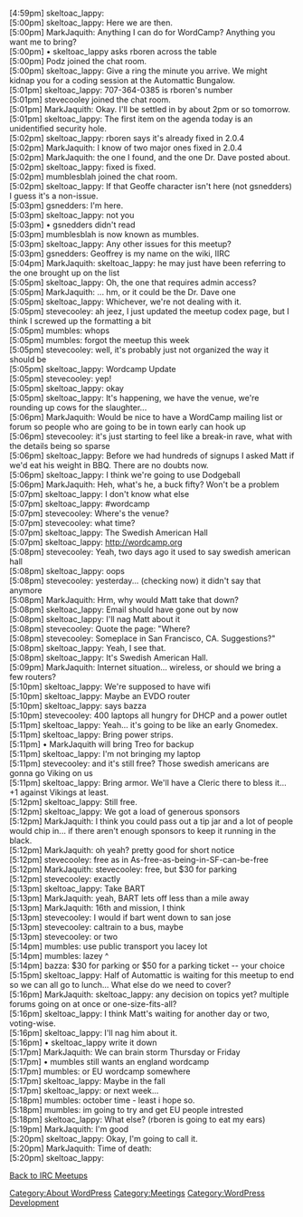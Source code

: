 [4:59pm] skeltoac_lappy: <meetup class="short"><br />
[5:00pm] skeltoac_lappy: Here we are then.<br />
[5:00pm] MarkJaquith: Anything I can do for WordCamp?  Anything you want me to bring?<br />
[5:00pm] • skeltoac_lappy asks rboren across the table<br />
[5:00pm] Podz joined the chat room.<br />
[5:00pm] skeltoac_lappy: Give a ring the minute you arrive. We might kidnap you for a coding session at the Automattic Bungalow.<br />
[5:01pm] skeltoac_lappy: 707-364-0385 is rboren's number<br />
[5:01pm] stevecooley joined the chat room.<br />
[5:01pm] MarkJaquith: Okay.  I'll be settled in by about 2pm or so tomorrow.<br />
[5:01pm] skeltoac_lappy: The first item on the agenda today is an unidentified security hole.<br />
[5:02pm] skeltoac_lappy: rboren says it's already fixed in 2.0.4<br />
[5:02pm] MarkJaquith: I know of two major ones fixed in 2.0.4<br />
[5:02pm] MarkJaquith: the one I found, and the one Dr. Dave posted about.<br />
[5:02pm] skeltoac_lappy: fixed is fixed.<br />
[5:02pm] mumblesblah joined the chat room.<br />
[5:02pm] skeltoac_lappy: If that Geoffe character isn't here (not gsnedders) I guess it's a non-issue.<br />
[5:03pm] gsnedders: I'm here.<br />
[5:03pm] skeltoac_lappy: not you <br />
[5:03pm] • gsnedders didn't read <br />
[5:03pm] mumblesblah is now known as mumbles.<br />
[5:03pm] skeltoac_lappy: Any other issues for this meetup?<br />
[5:03pm] gsnedders: Geoffrey is my name on the wiki, IIRC<br />
[5:04pm] MarkJaquith: skeltoac_lappy: he may just have been referring to the one brought up on the list<br />
[5:05pm] skeltoac_lappy: Oh, the one that requires admin access? <br />
[5:05pm] MarkJaquith: ... hm, or it could be the Dr. Dave one<br />
[5:05pm] skeltoac_lappy: Whichever, we're not dealing with it.<br />
[5:05pm] stevecooley: ah jeez, I just updated the meetup codex page, but I think I screwed up the formatting a bit<br />
[5:05pm] mumbles: whops<br />
[5:05pm] mumbles: forgot the meetup this week<br />
[5:05pm] stevecooley: well, it's probably just not organized the way it should be<br />
[5:05pm] skeltoac_lappy: Wordcamp Update<br />
[5:05pm] stevecooley: yep!<br />
[5:05pm] skeltoac_lappy: okay<br />
[5:05pm] skeltoac_lappy: It's happening, we have the venue, we're rounding up cows for the slaughter...<br />
[5:06pm] MarkJaquith: Would be nice to have a WordCamp mailing list or forum so people who are going to be in town early can hook up<br />
[5:06pm] stevecooley: it's just starting to feel like a break-in rave, what with the details being so sparse <br />
[5:06pm] skeltoac_lappy: Before we had hundreds of signups I asked Matt if we'd eat his weight in BBQ. There are no doubts now.<br />
[5:06pm] skeltoac_lappy: I think we're going to use Dodgeball<br />
[5:06pm] MarkJaquith: Heh, what's he, a buck fifty?  Won't be a problem<br />
[5:07pm] skeltoac_lappy: I don't know what else<br />
[5:07pm] skeltoac_lappy: #wordcamp<br />
[5:07pm] stevecooley: Where's the venue?<br />
[5:07pm] stevecooley: what time? <br />
[5:07pm] skeltoac_lappy: The Swedish American Hall<br />
[5:07pm] skeltoac_lappy: http://wordcamp.org<br />
[5:08pm] stevecooley: Yeah, two days ago it used to say swedish american hall<br />
[5:08pm] skeltoac_lappy: oops<br />
[5:08pm] stevecooley: yesterday... (checking now) it didn't say that anymore<br />
[5:08pm] MarkJaquith: Hrm, why would Matt take that down?<br />
[5:08pm] skeltoac_lappy: Email should have gone out by now<br />
[5:08pm] skeltoac_lappy: I'll nag Matt about it<br />
[5:08pm] stevecooley: Quote the page: "Where?<br />
[5:08pm] stevecooley:     Someplace in San Francisco, CA. Suggestions?"<br />
[5:08pm] skeltoac_lappy: Yeah, I see that.<br />
[5:08pm] skeltoac_lappy: It's Swedish American Hall.<br />
[5:09pm] MarkJaquith: Internet situation... wireless, or should we bring a few routers?<br />
[5:10pm] skeltoac_lappy: We're supposed to have wifi<br />
[5:10pm] skeltoac_lappy: Maybe an EVDO router<br />
[5:10pm] skeltoac_lappy: says bazza<br />
[5:10pm] stevecooley: 400 laptops all hungry for DHCP and a power outlet<br />
[5:11pm] skeltoac_lappy: Yeah... it's going to be like an early Gnomedex. <br />
[5:11pm] skeltoac_lappy: Bring power strips.<br />
[5:11pm] • MarkJaquith will bring Treo for backup<br />
[5:11pm] skeltoac_lappy: I'm not bringing my laptop <br />
[5:11pm] stevecooley: and it's still free?  Those swedish americans are gonna go Viking on us<br />
[5:11pm] skeltoac_lappy: Bring armor. We'll have a Cleric there to bless it... +1 against Vikings at least. <br />
[5:12pm] skeltoac_lappy: Still free.<br />
[5:12pm] skeltoac_lappy: We got a load of generous sponsors <br />
[5:12pm] MarkJaquith: I think you could pass out a tip jar and a lot of people would chip in... if there aren't enough sponsors to keep it running in the black.<br />
[5:12pm] MarkJaquith: oh yeah?  pretty good for short notice<br />
[5:12pm] stevecooley: free as in As-free-as-being-in-SF-can-be-free<br />
[5:12pm] MarkJaquith: stevecooley: free, but $30 for parking<br />
[5:12pm] stevecooley: exactly <br />
[5:13pm] skeltoac_lappy: Take BART <br />
[5:13pm] MarkJaquith: yeah, BART lets off less than a mile away<br />
[5:13pm] MarkJaquith: 16th and mission, I think<br />
[5:13pm] stevecooley: I would if bart went down to san jose<br />
[5:13pm] stevecooley: caltrain to a bus, maybe<br />
[5:13pm] stevecooley: or two<br />
[5:14pm] mumbles: use public transport you lacey lot<br />
[5:14pm] mumbles: lazey ^<br />
[5:14pm] bazza: $30 for parking or $50 for a parking ticket -- your choice<br />
[5:15pm] skeltoac_lappy: Half of Automattic is waiting for this meetup to end so we can all go to lunch... What else do we need to cover?<br />
[5:16pm] MarkJaquith: skeltoac_lappy: any decision on topics yet?  multiple forums going on at once or one-size-fits-all?<br />
[5:16pm] skeltoac_lappy: I think Matt's waiting for another day or two, voting-wise.<br />
[5:16pm] skeltoac_lappy: I'll nag him about it.<br />
[5:16pm] • skeltoac_lappy write it down<br />
[5:17pm] MarkJaquith: We can brain storm Thursday or Friday<br />
[5:17pm] • mumbles still wants an england wordcamp <br />
[5:17pm] mumbles: or EU wordcamp somewhere<br />
[5:17pm] skeltoac_lappy: Maybe in the fall <br />
[5:17pm] skeltoac_lappy: or next week...<br />
[5:18pm] mumbles: october time - least i hope so.<br />
[5:18pm] mumbles: im going to try and get EU people intrested<br />
[5:18pm] skeltoac_lappy: What else? (rboren is going to eat my ears)<br />
[5:19pm] MarkJaquith: I'm good<br />
[5:20pm] skeltoac_lappy: Okay, I'm going to call it.<br />
[5:20pm] MarkJaquith: Time of death:<br />
[5:20pm] skeltoac_lappy: </meetup>

[[IRC Meetups|Back to IRC Meetups]]

[[Category:About WordPress]]
[[Category:Meetings]]
[[Category:WordPress Development]]